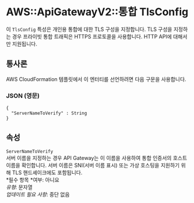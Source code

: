 # AWS::ApiGatewayV2::통합 TlsConfig

이 `TlsConfig` 특성은 개인용 통합에 대한 TLS 구성을 지정합니다. TLS 구성을 지정하는 경우 프라이빗 통합 트래픽은 HTTPS 프로토콜을 사용합니다. HTTP API에 대해서만 지원됩니다.

## 통사론

AWS CloudFormation 템플릿에서 이 엔터티를 선언하려면 다음 구문을 사용합니다.

### JSON (영문)

```
{
  "ServerNameToVerify" : String
}
```

## 속성

`ServerNameToVerify`  
서버 이름을 지정하는 경우 API Gateway는 이 이름을 사용하여 통합 인증서의 호스트 이름을 확인합니다. 서버 이름은 SNI(서버 이름 표시) 또는 가상 호스팅을 지원하기 위해 TLS 핸드셰이크에도 포함됩니다.  
*필수 항목 *여부: 아니요  
_유형_: 문자열  
_업데이트 필요 사항_: 중단 없음
